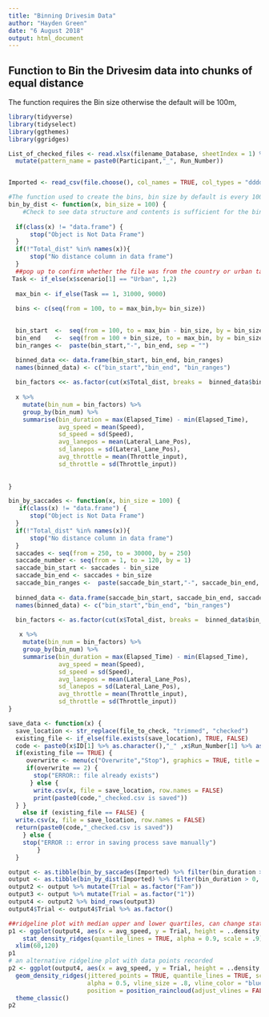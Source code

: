 ```yaml
---
title: "Binning Drivesim Data"
author: "Hayden Green"
date: "6 August 2018"
output: html_document
---
```


## Function to Bin the Drivesim data into chunks of equal distance
  The function requires the Bin size otherwise the default will be 100m,


```r
library(tidyverse)
library(tidyselect)
library(ggthemes)
library(ggridges)

List_of_checked_files <- read.xlsx(filename_Database, sheetIndex = 1) %>% 
  mutate(pattern_name = paste0(Participant,"_", Run_Number))


Imported <- read_csv(file.choose(), col_names = TRUE, col_types = "ddddddddddddddddddddddddtcdTcc") %>% as.tibble()

#The function used to create the bins, bin size by default is every 100m  
bin_by_dist <- function(x, bin_size = 100) {
    #Check to see data structure and contents is sufficient for the binning function. 
  
  if(class(x) != "data.frame") {
      stop("Object is Not Data Frame")
  }
  if(!"Total_dist" %in% names(x)){
      stop("No distance column in data frame")
  }
  ##pop up to confirm whether the file was from the country or urban task. 
 Task <- if_else(x$scenario[1] == "Urban", 1,2)
    
  max_bin <- if_else(Task == 1, 31000, 9000)
  
  bins <- c(seq(from = 100, to = max_bin,by= bin_size))

  
  bin_start  <-  seq(from = 100, to = max_bin - bin_size, by = bin_size)
  bin_end    <-  seq(from = 100 + bin_size, to = max_bin, by = bin_size)
  bin_ranges <-  paste(bin_start,"-", bin_end, sep = "")

  binned_data <<- data.frame(bin_start, bin_end, bin_ranges)
  names(binned_data) <- c("bin_start","bin_end", "bin_ranges")
  
  bin_factors <<- as.factor(cut(x$Total_dist, breaks =  binned_data$bin_start, labels = FALSE))
  
  x %>% 
    mutate(bin_num = bin_factors) %>%
    group_by(bin_num) %>% 
    summarise(bin_duration = max(Elapsed_Time) - min(Elapsed_Time),
              avg_speed = mean(Speed), 
              sd_speed = sd(Speed),
              avg_lanepos = mean(Lateral_Lane_Pos), 
              sd_lanepos = sd(Lateral_Lane_Pos),
              avg_throttle = mean(Throttle_input), 
              sd_throttle = sd(Throttle_input))
  
  
}


```

```r

bin_by_saccades <- function(x, bin_size = 100) {
   if(class(x) != "data.frame") {
      stop("Object is Not Data Frame")
  }
  if(!"Total_dist" %in% names(x)){
      stop("No distance column in data frame")
  }
  saccades <- seq(from = 250, to = 30000, by = 250)
  saccade_number <- seq(from = 1, to = 120, by = 1)
  saccade_bin_start <- saccades - bin_size
  saccade_bin_end <- saccades + bin_size
  saccade_bin_ranges <-  paste(saccade_bin_start,"-", saccade_bin_end, sep = "")
  
  binned_data <- data.frame(saccade_bin_start, saccade_bin_end, saccade_bin_ranges, saccade_number)
  names(binned_data) <- c("bin_start","bin_end", "bin_ranges")
  
  bin_factors <- as.factor(cut(x$Total_dist, breaks =  binned_data$bin_start, labels = FALSE))

   x %>% 
    mutate(bin_num = bin_factors) %>%
    group_by(bin_num) %>% 
    summarise(bin_duration = max(Elapsed_Time) - min(Elapsed_Time),
              avg_speed = mean(Speed), 
              sd_speed = sd(Speed),
              avg_lanepos = mean(Lateral_Lane_Pos), 
              sd_lanepos = sd(Lateral_Lane_Pos),
              avg_throttle = mean(Throttle_input), 
              sd_throttle = sd(Throttle_input))
}
```


```r

save_data <- function(x) {
  save_location <- str_replace(file_to_check, "trimmed", "checked")   
  existing_file <- if_else(file.exists(save_location), TRUE, FALSE) 
  code <- paste0(x$ID[1] %>% as.character(),"_" ,x$Run_Number[1] %>% as.character())
  if(existing_file == TRUE) {
     overwrite <- menu(c("Overwrite","Stop"), graphics = TRUE, title = "trimmed csv data already exists do you wish to overwrite") %>% as.numeric()
     if(overwrite == 2) {
       stop("ERROR:: file already exists")
      } else {
       write.csv(x, file = save_location, row.names = FALSE)
       print(paste0(code,"_checked.csv is saved"))
  } } 
    else if (existing_file == FALSE) {
  write.csv(x, file = save_location, row.names = FALSE)
  return(paste0(code,"_checked.csv is saved")) 
    } else {
    stop("ERROR :: error in saving process save manually")
        }
  } 

```



```r
output <- as.tibble(bin_by_saccades(Imported) %>% filter(bin_duration > 0, !is.na(bin_num)))
output <- as.tibble(bin_by_dist(Imported) %>% filter(bin_duration > 0, !is.na(bin_num)))
output2 <- output %>% mutate(Trial = as.factor("Fam"))
output3 <- output %>% mutate(Trial = as.factor("1"))
output4 <- output2 %>% bind_rows(output3)
output4$Trial <- output4$Trial %>% as.factor()
```




```r
##ridgeline plot with median upper and lower quartiles, can change stat_density_ridges(quantile_lines = TRUE, quantiles = c() ) and then 
p1 <- ggplot(output4, aes(x = avg_speed, y = Trial, height = ..density..)) +
    stat_density_ridges(quantile_lines = TRUE, alpha = 0.9, scale = .9)+
  xlim(60,120)
p1
# an alternative ridgeline plot with data points recorded
p2 <- ggplot(output4, aes(x = avg_speed, y = Trial, height = ..density..)) +
  geom_density_ridges(jittered_points = TRUE, quantile_lines = TRUE, scale = 0.8, 
                      alpha = 0.5, vline_size = .8, vline_color = "blue", point_size = 0.4,
                      position = position_raincloud(adjust_vlines = FALSE)) +
  theme_classic()
p2

```

```r


```

